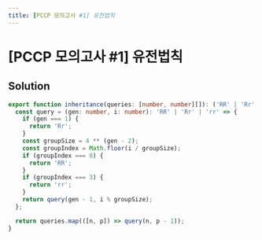 ```yaml
---
title: [PCCP 모의고사 #1] 유전법칙
---
```


# [PCCP 모의고사 #1] 유전법칙

## Solution

```typescript filename="solution.ts" copy
export function inheritance(queries: [number, number][]): ('RR' | 'Rr' | 'rr')[] {
  const query = (gen: number, i: number): 'RR' | 'Rr' | 'rr' => {
    if (gen === 1) {
      return 'Rr';
    }
    const groupSize = 4 ** (gen - 2);
    const groupIndex = Math.floor(i / groupSize);
    if (groupIndex === 0) {
      return 'RR';
    }
    if (groupIndex === 3) {
      return 'rr';
    }
    return query(gen - 1, i % groupSize);
  };

  return queries.map(([n, p]) => query(n, p - 1));
}
```

<ProblemLink
  codingSite="programmers"
  href="https://school.programmers.co.kr/learn/courses/30/lessons/121685"
  title="[PCCP 모의고사 #1] 유전법칙"
/>
